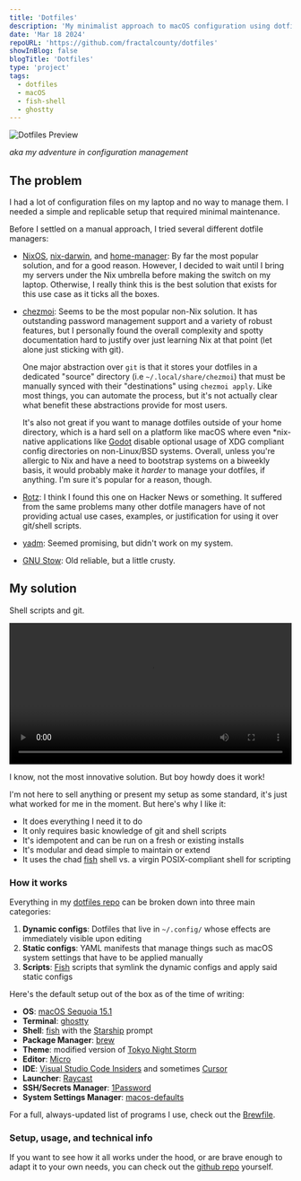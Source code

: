 ```yaml
---
title: 'Dotfiles'
description: 'My minimalist approach to macOS configuration using dotfiles and shell scripts'
date: 'Mar 18 2024'
repoURL: 'https://github.com/fractalcounty/dotfiles'
showInBlog: false
blogTitle: 'Dotfiles'
type: 'project'
tags:
  - dotfiles
  - macOS
  - fish-shell
  - ghostty
---
```


![Dotfiles Preview](./chips-dotfiles-preview.webp)

_aka my adventure in configuration management_

## The problem

I had a lot of configuration files on my laptop and no way to manage them. I needed a simple and replicable setup that required minimal maintenance.

Before I settled on a manual approach, I tried several different dotfile managers:

- [NixOS](https://nixos.org/), [nix-darwin](https://github.com/LnL7/nix-darwin), and [home-manager](https://github.com/nix-community/home-manager): By far the most popular solution, and for a good reason. However, I decided to wait until I bring my servers under the Nix umbrella before making the switch on my laptop. Otherwise, I really think this is the best solution that exists for this use case as it ticks all the boxes.

- [chezmoi](https://www.chezmoi.io/): Seems to be the most popular non-Nix solution. It has outstanding password management support and a variety of robust features, but I personally found the overall complexity and spotty documentation hard to justify over just learning Nix at that point (let alone just sticking with git).

  One major abstraction over `git` is that it stores your dotfiles in a dedicated "source" directory (i.e `~/.local/share/chezmoi`) that must be manually synced with their "destinations" using `chezmoi apply`. Like most things, you can automate the process, but it's not actually clear what benefit these abstractions provide for most users.

  It's also not great if you want to manage dotfiles outside of your home directory, which is a hard sell on a platform like macOS where even \*nix-native applications like [Godot](https://godotengine.org/) disable optional usage of XDG compliant config directories on non-Linux/BSD systems. Overall, unless you're allergic to Nix and have a need to bootstrap systems on a biweekly basis, it would probably make it _harder_ to manage your dotfiles, if anything. I'm sure it's popular for a reason, though.

- [Rotz](https://volllly.github.io/rotz/): I think I found this one on Hacker News or something. It suffered from the same problems many other dotfile managers have of not providing actual use cases, examples, or justification for using it over git/shell scripts.
- [yadm](https://yadm.io/): Seemed promising, but didn't work on my system.
- [GNU Stow](https://www.gnu.org/software/stow/): Old reliable, but a little crusty.

## My solution

Shell scripts and git.

<video width='100%' controls>
  <source
    src='https://github.com/user-attachments/assets/349cf1be-8d9a-4163-8b42-4dd68460c806'
    type='video/webm'
  />
  Your browser does not support the video tag.
</video>

I know, not the most innovative solution. But boy howdy does it work!

I'm not here to sell anything or present my setup as some standard, it's just what worked for me in the moment. But here's why I like it:

- It does everything I need it to do
- It only requires basic knowledge of git and shell scripts
- It's idempotent and can be run on a fresh or existing installs
- It's modular and dead simple to maintain or extend
- It uses the chad [fish](https://fishshell.com/) shell vs. a virgin POSIX-compliant shell for scripting

### How it works

Everything in my [dotfiles repo](https://github.com/fractalcounty/dotfiles) can be broken down into three main categories:

1. **Dynamic configs**: Dotfiles that live in `~/.config/` whose effects are immediately visible upon editing
2. **Static configs**: YAML manifests that manage things such as macOS system settings that have to be applied manually
3. **Scripts**: [Fish](https://fishshell.com/) scripts that symlink the dynamic configs and apply said static configs

Here's the default setup out of the box as of the time of writing:

- **OS**: [macOS Sequoia 15.1](https://www.apple.com/macos/macos-sequoia-preview/)
- **Terminal**: [ghostty](https://github.com/ghostty-org/ghostty)
- **Shell**: [fish](https://fishshell.com/) with the [Starship](https://starship.rs/guide/) prompt
- **Package Manager**: [brew](https://brew.sh/)
- **Theme**: modified version of [Tokyo Night Storm](https://www.vscolors.com/themes/1cac7443-911e-48b9-8341-49f3880c288a-03f6b671)
- **Editor**: [Micro](https://micro-editor.github.io/)
- **IDE**: [Visual Studio Code Insiders](https://code.visualstudio.com/insiders/) and sometimes [Cursor](https://cursor.sh/)
- **Launcher**: [Raycast](https://www.raycast.com/)
- **SSH/Secrets Manager**: [1Password](https://1password.com/)
- **System Settings Manager**: [macos-defaults](https://github.com/dsully/macos-defaults)

For a full, always-updated list of programs I use, check out the [Brewfile](https://github.com/fractalcounty/dotfiles/blob/main/Brewfile).

### Setup, usage, and technical info

If you want to see how it all works under the hood, or are brave enough to adapt it to your own needs, you can check out the [github repo](https://github.com/fractalcounty/dotfiles) yourself.
